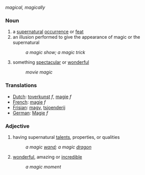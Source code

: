 ''magical, magically''

===Noun===
# a [[supernatural]] [[occur]]rence or [[feat]]
# an illusion performed to give the appearance of magic or the supernatural
#: ''a magic show; a magic trick''
# something [[spectacular]] or [[wonderful]]
#: ''movie magic''

===Translations===
*[[Dutch]]: [[toverkunst]] ''f'', [[magie]] ''f''
*[[French]]: [[magie]] ''f''
*[[Frisian]]: [[magy]], [[tsjoenderij]]
*[[German]]: [[Magie]] ''f''

===Adjective===
# having supernatural [[talent]]s, properties, or qualities
#: ''a magic [[wand]]; a magic [[dragon]]''
# [[wonder]]ful, amazing or [[incredible]]
#: ''a magic moment''